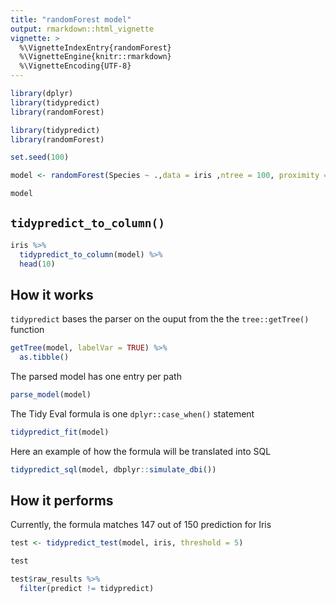 ```yaml
---
title: "randomForest model"
output: rmarkdown::html_vignette
vignette: >
  %\VignetteIndexEntry{randomForest}
  %\VignetteEngine{knitr::rmarkdown}
  %\VignetteEncoding{UTF-8}
---
```


```r
library(dplyr)
library(tidypredict)
library(randomForest)
```

```r
library(tidypredict)
library(randomForest)

set.seed(100)

model <- randomForest(Species ~ .,data = iris ,ntree = 100, proximity = TRUE)

model
```

## `tidypredict_to_column()`

```r
iris %>%
  tidypredict_to_column(model) %>%
  head(10)
```

## How it works

`tidypredict` bases the parser on the ouput from the the `tree::getTree()` function
```r
getTree(model, labelVar = TRUE) %>% 
  as.tibble() 
```

The parsed model has one entry per path 
```r
parse_model(model)
```

The Tidy Eval formula is one `dplyr::case_when()` statement
```r
tidypredict_fit(model)
```

Here an example of how the formula will be translated into SQL
```r
tidypredict_sql(model, dbplyr::simulate_dbi())
```

## How it performs

Currently, the formula matches 147 out of 150 prediction for Iris
```r
test <- tidypredict_test(model, iris, threshold = 5)

test

test$raw_results %>%
  filter(predict != tidypredict)
```